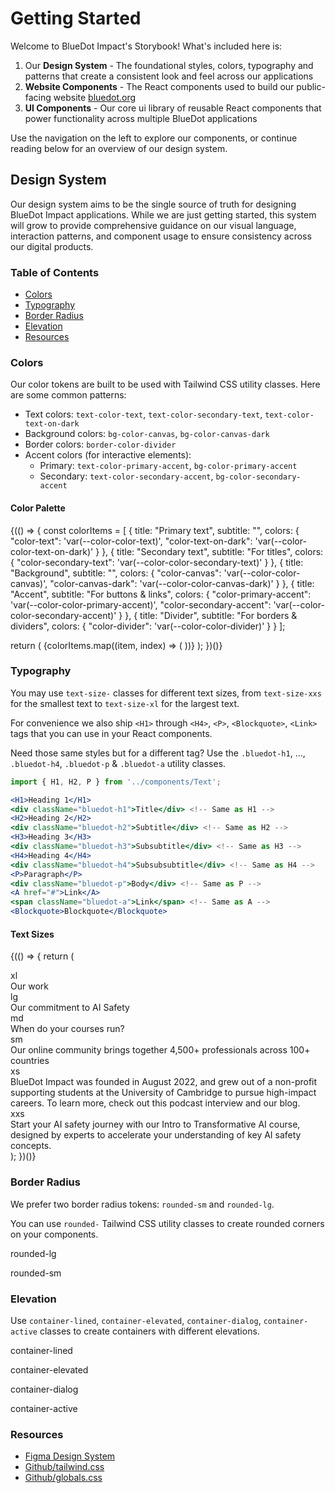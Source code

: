 
# Getting Started

Welcome to BlueDot Impact's Storybook! What's included here is:

1. Our **Design System** - The foundational styles, colors, typography and patterns that create a consistent look and feel across our applications
2. **Website Components** - The React components used to build our public-facing website [bluedot.org](https://bluedot.org/)
3. **UI Components** - Our core ui library of reusable React components that power functionality across multiple BlueDot applications

Use the navigation on the left to explore our components, or continue reading below for an overview of our design system.

## Design System

Our design system aims to be the single source of truth for designing BlueDot Impact applications. While we are just getting started, this system will grow to provide comprehensive guidance on our visual language, interaction patterns, and component usage to ensure consistency across our digital products.


### Table of Contents

- [Colors](#colors)
- [Typography](#typography)
- [Border Radius](#border-radius)
- [Elevation](#elevation)
- [Resources](#resources)

### Colors

Our color tokens are built to be used with Tailwind CSS utility classes. Here are some common patterns:

- Text colors: `text-color-text`, `text-color-secondary-text`, `text-color-text-on-dark`
- Background colors: `bg-color-canvas`, `bg-color-canvas-dark`
- Border colors: `border-color-divider`
- Accent colors (for interactive elements):
  - Primary: `text-color-primary-accent`, `bg-color-primary-accent`
  - Secondary: `text-color-secondary-accent`, `bg-color-secondary-accent`

#### Color Palette
  
{(() => {
  const colorItems = [
    {
      title: "Primary text",
      subtitle: "",
      colors: {
        "color-text": 'var(--color-color-text)',
        "color-text-on-dark": 'var(--color-color-text-on-dark)'
      }
    },
    {
      title: "Secondary text",
      subtitle: "For titles",
      colors: {
        "color-secondary-text": 'var(--color-color-secondary-text)'
      }
    },
    {
      title: "Background",
      subtitle: "",
      colors: {
        "color-canvas": 'var(--color-color-canvas)',
        "color-canvas-dark": 'var(--color-color-canvas-dark)'
      }
    },
    {
      title: "Accent", 
      subtitle: "For buttons & links",
      colors: {
        "color-primary-accent": 'var(--color-color-primary-accent)',
        "color-secondary-accent": 'var(--color-color-secondary-accent)'
      }
    },
    {
      title: "Divider",
      subtitle: "For borders & dividers", 
      colors: {
        "color-divider": 'var(--color-color-divider)'
      }
    }
  ];

  return (
    <ColorPalette>
      {colorItems.map((item, index) => (
        <ColorItem
          key={index}
          title={item.title}
          subtitle={item.subtitle}
          colors={item.colors}
        />
      ))}
    </ColorPalette>
  );
})()}

### Typography

You may use `text-size-` classes for different text sizes, from `text-size-xxs` for the smallest text to `text-size-xl` for the largest text.

For convenience we also ship `<H1>` through `<H4>`, `<P>`, `<Blockquote>`, `<Link>` tags that you can use in your React components.

Need those same styles but for a different tag? Use the `.bluedot-h1`, ..., `.bluedot-h4`, `.bluedot-p` & `.bluedot-a` utility classes.

```jsx
import { H1, H2, P } from '../components/Text';

<H1>Heading 1</H1>
<div className="bluedot-h1">Title</div> <!-- Same as H1 -->
<H2>Heading 2</H2>
<div className="bluedot-h2">Subtitle</div> <!-- Same as H2 -->
<H3>Heading 3</H3>
<div className="bluedot-h3">Subsubtitle</div> <!-- Same as H3 -->
<H4>Heading 4</H4>
<div className="bluedot-h4">Subsubsubtitle</div> <!-- Same as H4 -->
<P>Paragraph</P>
<div className="bluedot-p">Body</div> <!-- Same as P -->
<A href="#">Link</A>
<span className="bluedot-a">Link</span> <!-- Same as A -->
<Blockquote>Blockquote</Blockquote>
```

#### Text Sizes
{(() => {
  return (
    <Unstyled>
      <div className="flex flex-col gap-2 space-y-2">
        <div className="flex">
          <div className="text-size-xs min-w-16">xl</div>
          <div className="text-size-xl">Our work</div>
        </div>
        <div className="flex">
          <div className="text-size-xs min-w-16">lg</div>
          <div className="text-size-lg">Our commitment to AI Safety</div>
        </div>
        <div className="flex">
          <div className="text-size-xs min-w-16">md</div>
          <div className="text-size-md">When do your courses run?</div>
        </div>
        <div className="flex">
          <div className="text-size-xs min-w-16">sm</div>
          <div className="text-size-sm">Our online community brings together 4,500+ professionals across 100+ countries</div>
        </div>
        <div className="flex">
          <div className="text-size-xs min-w-16">xs</div>
          <div className="text-size-xs">BlueDot Impact was founded in August 2022, and grew out of a non-profit supporting students at the University of Cambridge to pursue high-impact careers. To learn more, check out this podcast interview and our blog.</div>
        </div>
        <div className="flex">
          <div className="text-size-xs min-w-16">xxs</div>
          <div className="text-size-xxs">Start your AI safety journey with our Intro to Transformative AI course, designed by experts to accelerate your understanding of key AI safety concepts.</div>
        </div>
      </div>
    </Unstyled>
  );
})()}

### Border Radius

We prefer two border radius tokens: `rounded-sm` and `rounded-lg`. 

You can use `rounded-` Tailwind CSS utility classes to create rounded corners on your components.

<Unstyled>
  <p className="p-8 max-w-64 bg-color-canvas rounded-lg border-color-divider border-1">
    <p className="mb-4 text-color-text">rounded-lg</p>
    <p className="p-4 max-w-48 bg-color-canvas-dark text-color-text-on-dark rounded-sm border-color-divider border-1">
      <p className="text-color-text-on-dark">rounded-sm</p>
    </p>
  </p>
</Unstyled>

### Elevation

Use `container-lined`, `container-elevated`, `container-dialog`, `container-active` classes to create containers with different elevations.

<Unstyled>
  <div className="bg-color-canvas m-10 min-h-24 container-lined flex justify-center items-center max-w-64">
    <p className="text-color-text text-center">container-lined</p>
  </div>
  <div className="bg-color-canvas m-10 min-h-24 container-elevated flex justify-center items-center max-w-64">
    <p className="text-color-text text-center">container-elevated</p>
  </div>
  <div className="bg-color-canvas m-10 min-h-24 container-dialog flex justify-center items-center max-w-64">
    <p className="text-color-text">container-dialog</p>
  </div>
  <div className="bg-color-canvas m-10 min-h-24 container-active flex justify-center items-center max-w-64">
    <p className="text-color-text">container-active</p>
  </div>
</Unstyled>

### Resources

- [Figma Design System](https://www.figma.com/design/s4dNR4ELGKPbja6GkHLVJy/Website-Laura's-Working-File?node-id=879-4824&p=f&t=yE5UK7Td8Q18PE37-0)
- [Github/tailwind.css](https://github.com/bluedotimpact/bluedot/blob/master/libraries/ui/src/default-config/tailwind.css)
- [Github/globals.css](https://github.com/bluedotimpact/bluedot/blob/master/apps/website-25/src/globals.css)